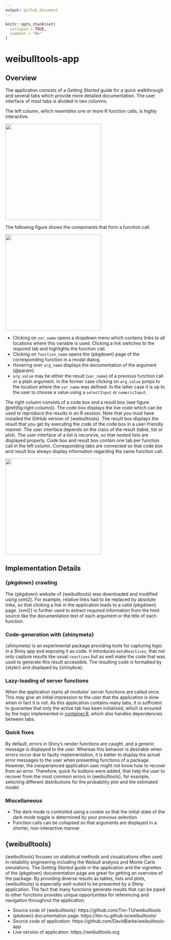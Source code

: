 ```yaml
---
output: github_document
---
```


<!-- README.md is generated from README.Rmd. Please edit that file -->

```r
knitr::opts_chunk$set(
  collapse = TRUE,
  comment = "#>"
)
```

# weibulltools-app

<!-- badges: start -->
<!-- badges: end -->

## Overview

The application consists of a *Getting Started* guide for a quick walkthrough and several tabs which provide more detailed documentation. The user interface of most tabs is divided in two columns. 

The left column, which resembles one or more R function calls, is highly interactive.

<img src="img/rank-regression-tab-fun.png" width="300px" />

The following figure shows the components that form a function call.

<img src="img/fun-explanation.png" width="300px" />

* Clicking on `var_name` opens a dropdown menu which contains links to all locations where this variable is used. Clicking a link switches to the required tab and highlights the function call.
* Clicking on `function_name` opens the {pkgdown} page of the corresponding function in a modal dialog.
* Hovering over `arg_name` displays the documentation of the argument (@param)
* `arg_value` may be either the result (`var_name`) of a previous function call or a plain argument. In the former case clicking on `arg_value` jumps to the location where the `var_name` was defined. In the latter case it is up to the user to choose a value using a `selectInput` or `numericInput`.

The right column consists of a code box and a result box (see figure \@ref(fig:right-column)). The code box displays the live code which can be used to reproduce the results in an R session. Note that you must have installed the GitHub version of {weibulltools}. The result box displays the result that you get by executing the code of the code box in a user-friendly manner. The user interface depends on the class of the result (table, list or plot). The user interface of a list is recursive, so that nested lists are displayed properly. Code box and result box contain one tab per function call in the left column. Corresponding tabs are connected so that code box and result box always display information regarding the same function call.

<img src="img/rank-regression-result.png" width="300px" />

## Implementation Details

### {pkgdown} crawling

The {pkgdown} website of {weibulltools} was downloaded and modified using {xml2}. For example, relative links had to be replaced by absolute links, so that clicking a link in the application leads to a valid {pkgdown} page. {xml2} is further used to extract required information from the html source like the documentation text of each argument or the title of each function.

### Code-generation with {shinymeta}

{shinymeta} is an experimental package providing tools for capturing logic in a Shiny app and exposing it as code. It introduces `metaReactives`, that not only capture results like usual `reactives` but as well make the code that was used to generate this result accessible. The resulting code is formatted by {styler} and displayed by {shinyAce}.

### Lazy-loading of server functions

When the application starts all modules’ server functions are called once. This may give an initial impression to the user that the application is slow when in fact it is not. As this application contains many tabs, it is sufficient to guarantee that only the active tab has been initialized, which is ensured by the logic implemented in [container.R](https://github.com/DavidBarke/weibulltools-app/blob/main/modules/container.R), which also handles dependencies between tabs.

### Quick fixes

By default, errors in Shiny’s render functions are caught, and a generic message is displayed to the user. Whereas this behavior is desirable when errors occur due to faulty implementation, it is better to display the actual error messages to the user when presenting functions of a package. However, the inexperienced application user might not know how to recover from an error. Therefore, quick fix buttons were added, that help the user to recover from the most common errors in {weibulltools}, for example, selecting different distributions for the probability plot and the estimated model.

### Miscellaneous

* The dark mode is controlled using a cookie so that the initial state of the dark mode toggle is determined by your previous selection
* Function calls can be collapsed so that arguments are displayed in a shorter, non-interactive manner

## {weibulltools}

{weibulltools} focuses on statistical methods and visualizations often used in reliability engineering including the Weibull analysis and Monte Carlo simulations. The *Getting Started* guide in the application and the vignettes of the {pkgdown} documentation page are great for getting an overview of the package. By providing diverse results as tables, lists and plots, {weibulltools} is especially well-suited to be presented by a Shiny application. The fact that many functions generate results that can be piped to other functions provides unique opportunities for referencing and navigation throughout the application.

* Source code of {weibulltools}: https://github.com/Tim-TU/weibulltools
* {pkdown} documentation page: https://tim-tu.github.io/weibulltools/
* Source code of application: https://github.com/DavidBarke/weibulltools-app
* Live version of application: https://weibulltools.org 

